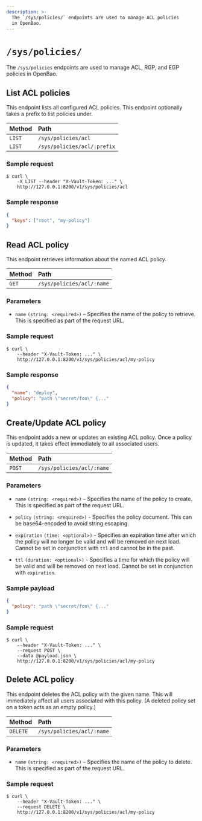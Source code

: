 ```yaml
---
description: >-
  The `/sys/policies/` endpoints are used to manage ACL policies
  in OpenBao.
---
```


# `/sys/policies/`

The `/sys/policies` endpoints are used to manage ACL, RGP, and EGP policies in OpenBao.

## List ACL policies

This endpoint lists all configured ACL policies. This endpoint optionally
takes a prefix to list policies under.

| Method | Path                        |
| :----- | :-------------------------- |
| `LIST` | `/sys/policies/acl`         |
| `LIST` | `/sys/policies/acl/:prefix` |

### Sample request

```shell-session
$ curl \
    -X LIST --header "X-Vault-Token: ..." \
    http://127.0.0.1:8200/v1/sys/policies/acl
```

### Sample response

```json
{
  "keys": ["root", "my-policy"]
}
```

## Read ACL policy

This endpoint retrieves information about the named ACL policy.

| Method | Path                      |
| :----- | :------------------------ |
| `GET`  | `/sys/policies/acl/:name` |

### Parameters

- `name` `(string: <required>)` – Specifies the name of the policy to retrieve.
  This is specified as part of the request URL.

### Sample request

```shell-session
$ curl \
    --header "X-Vault-Token: ..." \
    http://127.0.0.1:8200/v1/sys/policies/acl/my-policy
```

### Sample response

```json
{
  "name": "deploy",
  "policy": "path \"secret/foo\" {..."
}
```

## Create/Update ACL policy

This endpoint adds a new or updates an existing ACL policy. Once a policy is
updated, it takes effect immediately to all associated users.

| Method | Path                      |
| :----- | :------------------------ |
| `POST`  | `/sys/policies/acl/:name` |

### Parameters

- `name` `(string: <required>)` – Specifies the name of the policy to create.
  This is specified as part of the request URL.

- `policy` `(string: <required>)` - Specifies the policy document. This can be
  base64-encoded to avoid string escaping.

- `expiration` `(time: <optional>)` - Specifies an expiration time after which
  the policy will no longer be valid and will be removed on next load. Cannot
  be set in conjunction with `ttl` and cannot be in the past.

- `ttl` `(duration: <optional>)` - Specifies a time for which the policy will
  be valid and will be removed on next load. Cannot be set in conjunction with
  `expiration`.

### Sample payload

```json
{
  "policy": "path \"secret/foo\" {..."
}
```

### Sample request

```shell-session
$ curl \
    --header "X-Vault-Token: ..." \
    --request POST \
    --data @payload.json \
    http://127.0.0.1:8200/v1/sys/policies/acl/my-policy
```

## Delete ACL policy

This endpoint deletes the ACL policy with the given name. This will immediately
affect all users associated with this policy. (A deleted policy set on a token
acts as an empty policy.)

| Method   | Path                      |
| :------- | :------------------------ |
| `DELETE` | `/sys/policies/acl/:name` |

### Parameters

- `name` `(string: <required>)` – Specifies the name of the policy to delete.
  This is specified as part of the request URL.

### Sample request

```shell-session
$ curl \
    --header "X-Vault-Token: ..." \
    --request DELETE \
    http://127.0.0.1:8200/v1/sys/policies/acl/my-policy
```

